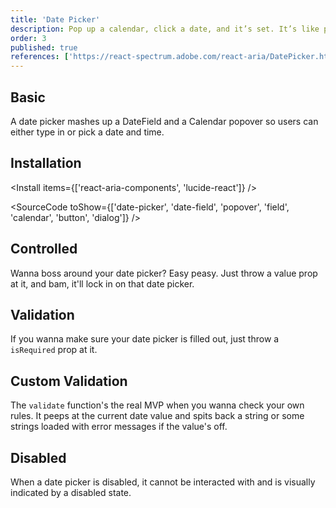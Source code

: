 ```yaml
---
title: 'Date Picker'
description: Pop up a calendar, click a date, and it’s set. It’s like pointing at a day on the wall calendar, but digital and without the thumbtacks..
order: 3
published: true
references: ['https://react-spectrum.adobe.com/react-aria/DatePicker.html#props', 'https://lucide.dev/icons/']
---
```


## Basic

A date picker mashes up a DateField and a Calendar popover so users can either type in or pick a date and time.

<How minW72 toUse='date-and-time/date-picker-demo' />

## Installation

<Install items={['react-aria-components', 'lucide-react']} />

<SourceCode toShow={['date-picker', 'date-field', 'popover', 'field', 'calendar', 'button', 'dialog']} />

## Controlled
Wanna boss around your date picker? Easy peasy. Just throw a value prop at it, and bam, it'll lock in on that date picker.
<How minW72 toUse="date-and-time/date-picker-controlled-demo" />

## Validation
If you wanna make sure your date picker is filled out, just throw a `isRequired` prop at it.
<How minW72 toUse="date-and-time/date-picker-required-demo" />

## Custom Validation
The `validate` function's the real MVP when you wanna check your own rules. It peeps at the current date value and spits back a string or some strings loaded with error messages if the value's off.
<How minW72 toUse="date-and-time/date-picker-custom-validation-demo" />

## Disabled

When a date picker is disabled, it cannot be interacted with and is visually indicated by a disabled state.

<How minW72 toUse='date-and-time/date-picker-disabled-demo' />
